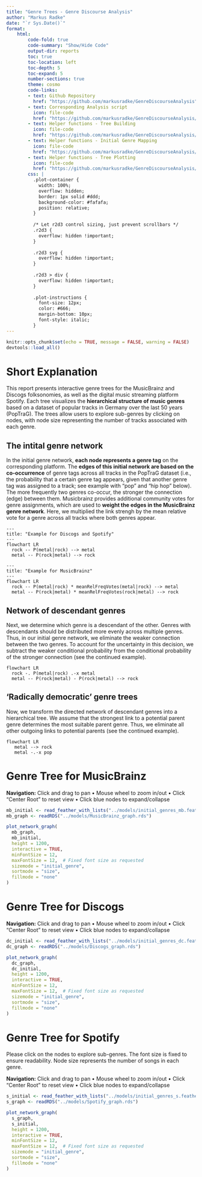 ```yaml
---
title: "Genre Trees - Genre Discourse Analysis"
author: "Markus Radke"
date: "`r Sys.Date()`"
format: 
    html: 
        code-fold: true
        code-summary: "Show/Hide Code"
        output-dir: reports
        toc: true
        toc-location: left
        toc-depth: 5
        toc-expand: 5
        number-sections: true
        theme: cosmo
        code-links:
        - text: Github Repository
          href: "https://github.com/markusradke/GenreDiscourseAnalysis"
        - text: Corresponding Analysis script
          icon: file-code
          href: "https://github.com/markusradke/GenreDiscourseAnalysis/blob/main/analysis/01_build_genre_trees.R"
        - text: Helper functions - Tree Building
          icon: file-code
          href: "https://github.com/markusradke/GenreDiscourseAnalysis/blob/main/R/build_genre_tree.R"
        - text: Helper functions - Initial Genre Mapping
          icon: file-code
          href: "https://github.com/markusradke/GenreDiscourseAnalysis/blob/main/R/map_genres.R"
        - text: Helper functions - Tree Plotting
          icon: file-code
          href: "https://github.com/markusradke/GenreDiscourseAnalysis/blob/main/R/make_network_graph.R"
        css: |
          .plot-container {
            width: 100%;
            overflow: hidden;
            border: 1px solid #ddd;
            background-color: #fafafa;
            position: relative;
          }
          
          /* Let r2d3 control sizing, just prevent scrollbars */
          .r2d3 {
            overflow: hidden !important;
          }
          
          .r2d3 svg {
            overflow: hidden !important;
          }
          
          .r2d3 > div {
            overflow: hidden !important;
          }
          
          .plot-instructions {
            font-size: 12px;
            color: #666;
            margin-bottom: 10px;
            font-style: italic;
          }
---
```

```r
knitr::opts_chunk$set(echo = TRUE, message = FALSE, warning = FALSE)
devtools::load_all()
```	

# Short Explanation
This report presents interactive genre trees for the MusicBrainz and Discogs folksonomies, as well as the digital music streaming platform Spotify. Each tree visualizes the **hierarchical structure of music genres** based on a dataset of popular tracks in Germany over the last 50 years (PopTraG). The trees allow users to explore sub-genres by clicking on nodes, with node size representing the number of tracks associated with each genre. 

## The intital genre network
In the initial genre network, **each node represents a genre tag** on the corresponding platform. The **edges of this initial network are based on the co-occurrence** of genre tags across all tracks in the PopTraG dataset (i.e., the probability that a certain genre tag appears, given that another genre tag was assigned to a track; see example with "pop" and "hip hop" below). The more frequently two genres co-occur, the stronger the connection (edge) between them. Musicbrainz provides additional community votes for genre assignments, which are used to **weight the edges in the MusicBrainz genre network**. Here, we multiplied the link strengh by the mean relative vote for a genre across all tracks where both genres appear.

```mermaid
---
title: "Example for Discogs and Spotify"
---
flowchart LR
  rock -- P(metal|rock) --> metal
  metal -- P(rock|metal) --> rock
```

```mermaid
---
title: "Example for MusicBrainz"
---
flowchart LR
  rock -- P(metal|rock) * meanRelFreqVotes(metal|rock) --> metal
  metal -- P(rock|metal) * meanRelFreqVotes(rock|metal) --> rock
```

## Network of descendant genres
Next, we determine which genre is a descendant of the other. Genres with descendants should be distributed more evenly across multiple genres. Thus, in our initial genre network, we eliminate the weaker connection between the two genres. To account for the uncertainty in this decision, we subtract the weaker conditional probability from the conditional probability of the stronger connection (see the continued example).  

```mermaid
flowchart LR
  rock -. P(metal|rock) .-x metal
  metal -- P(rock|metal) - P(rock|metal) --> rock
```

## 'Radically democratic' genre trees
Now, we transform the directed network of descendant genres into a hierarchical tree. We assume that the strongest link to a potential parent genre determines the most suitable parent genre. Thus, we eliminate all other outgoing links to potential parents (see the continued example).

```mermaid
flowchart LR
   metal --> rock
   metal -.-x pop
```
# Genre Tree for MusicBrainz

:::{.column-screen-inset-right}
:::{.plot-container}
<div class="plot-instructions">
**Navigation:** Click and drag to pan • Mouse wheel to zoom in/out • Click "Center Root" to reset view • Click blue nodes to expand/collapse
</div>
```r
mb_initial <- read_feather_with_lists("../models/initial_genres_mb.feather")
mb_graph <- readRDS("../models/MusicBrainz_graph.rds")

plot_network_graph(
  mb_graph,
  mb_initial,
  height = 1200,
  interactive = TRUE,
  minFontSize = 12,
  maxFontSize = 12,  # Fixed font size as requested
  sizemode = "initial_genre",
  sortmode = "size",
  fillmode = "none"
) 

```
:::
:::

# Genre Tree for Discogs
:::{.column-screen-inset-right}
:::{.plot-container}
<div class="plot-instructions">
**Navigation:** Click and drag to pan • Mouse wheel to zoom in/out • Click "Center Root" to reset view • Click blue nodes to expand/collapse
</div>
```r
dc_initial <- read_feather_with_lists("../models/initial_genres_dc.feather")
dc_graph <- readRDS("../models/Discogs_graph.rds")

plot_network_graph(
  dc_graph,
  dc_initial,
  height = 1200,
  interactive = TRUE,
  minFontSize = 12,
  maxFontSize = 12,  # Fixed font size as requested
  sizemode = "initial_genre",
  sortmode = "size",
  fillmode = "none"
)
```
:::
:::

# Genre Tree for Spotify
Please click on the nodes to explore sub-genres. The font size is fixed to ensure readability. Node size represents the number of songs in each genre.

:::{.column-screen-inset-right}
:::{.plot-container}
<div class="plot-instructions">
**Navigation:** Click and drag to pan • Mouse wheel to zoom in/out • Click "Center Root" to reset view • Click blue nodes to expand/collapse
</div>
```r
s_initial <- read_feather_with_lists("../models/initial_genres_s.feather")
s_graph <- readRDS("../models/Spotify_graph.rds")

plot_network_graph(
  s_graph,
  s_initial,
  height = 1200,
  interactive = TRUE,
  minFontSize = 12,
  maxFontSize = 12,  # Fixed font size as requested
  sizemode = "initial_genre",
  sortmode = "size",
  fillmode = "none"
) 
```
:::

:::